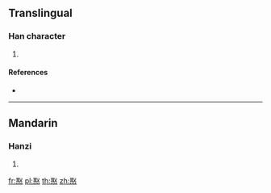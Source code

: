 ==Translingual==

===Han character===
{{Han char|rn=86|rad=火|as=08|sn=12|four=17334|canj=SEF}}

# {{defn|Han|sort=火08}}

====References====
* {{Han ref|kx=0674.030|dkj=19115|hdz=32211.120|uh=7123|ud=28963|bh=DA5E|bd=55902}}

----

==Mandarin==

===Hanzi===
{{cmn-hanzi|pin=[[jù]] ([[ju4]])|wg=chü<sup>4</sup>}}

# {{defn|lang=cmn|sort=火08}}

[[fr:焣]]
[[pl:焣]]
[[th:焣]]
[[zh:焣]]